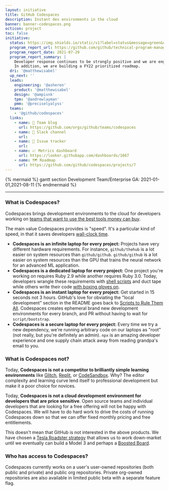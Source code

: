 ```yaml
---
layout: initiative
title: GitHub Codespaces
description: Instant dev environments in the cloud
banner: banner-codespaces.png
octicon: project
toc: false
initiative:
  status: https://img.shields.io/static/v1?label=status&message=green&color=brightgreen
  program_report_url: https://github.com/github/technical-program-management/issues/34#issuecomment-123
  program_report_date: 2021-07-29
  program_report_summary: |
    Developer response continues to be strongly positive and we are engaging with enterprises interested in trying Codespaces.
    In addition, we are building a FY22 prioritized roadmap.
  dri: '@matthewisabel'
  up_next: ''
  leads:
    engineering: '@asheren'
    product: '@matthewisabel'
    design: '@ampisnk'
    tpm: '@andrewlayman'
    pmm: '@preciselyalyss'
  teams:
    - '@github/codespaces'
  links:
    - name: 📝 Team blog
      url: https://github.com/orgs/github/teams/codespaces
    - name: 💬 Slack channel
      url:
    - name: 🐞 Issue tracker
      url:
    - name: 📈 Metrics dashboard
      url: https://looker.githubapp.com/dashboards/1667
    - name: 🗺 Roadmap
      url: https://github.com/github/codespaces/projects/7
---
```


{% mermaid %}
gantt
section Development
Team/Enterprise GA: 2021-01-01,2021-08-11
{% endmermaid %}

---

### What is Codespaces?

Codespaces brings development environments to the cloud for developers working on [teams that want to use the best tools money can buy](https://www.joelonsoftware.com/2000/08/09/the-joel-test-12-steps-to-better-code/).

The main value Codespaces provides is "speed". It's a particular kind of speed, in that it saves developers [wall-clock time](https://en.wikipedia.org/wiki/Elapsed_real_time).

- **Codespaces is an infinite laptop for every project:** Projects have very different hardware requirements. For instance, `github/thehub` is a lot easier on system resources than `github/github`. `github/github` is a lot easier on system resources than the GPU that trains the neural network for an advanced ML application.
- **Codespaces is a dedicated laptop for every project:** One project you're working on requires Ruby 2.9 while another requires Ruby 3.0. Today, developers wrangle these requirements with [shell scripts](https://rvm.io/) and duct tape while others write their code [with boxing gloves on](https://docs.docker.com/compose/).
- **Codespaces is an instant laptop for every project:** Get started in 15 seconds not 3 hours. GitHub's love for obviating the "local development" section in the README goes back to [Scripts to Rule Them All](https://github.blog/2015-06-30-scripts-to-rule-them-all/). Codespaces creates ephemeral brand new development environments for every branch, and PR without having to wait for `script/bootstrap`.
- **Codespaces is a secure laptop for every project:** Every time we try a new dependency, we're running arbitrary code on our laptops as "root" (not really, but you're definitely an admin). `npx` is an amazing developer experience and one supply chain attack away from reading grandpa's email to you.

### What is Codespaces not?

Today, **Codespaces is not a competitor to brilliantly simple learning environments** like [Glitch](https://glitch.com/), [Replit](https://repl.it/), or [CodeSandbox](https://codesandbox.io/). Why? The editor complexity and learning curve lend itself to professional development but make it a poor choice for novices.

Today, **Codespaces is not a cloud development environment for developers that are price sensitive**. Open source teams and individual developers that are looking for a free offering will not be happy with Codespaces. We will have to do hard work to drive the costs of running Codespaces down so that we can offer fixed monthly pricing and free entitlements.

This doesn't mean that GitHub is not interested in the above products. We have chosen a [Tesla Roadster strategy](https://www.tesla.com/blog/secret-tesla-motors-master-plan-just-between-you-and-me) that allows us to work down-market until we eventually can build a Model 3 and perhaps a [Boosted Board](https://boostedusa.com/).

### Who has access to Codespaces?

Codespaces currently works on a user's user-owned repositories (both public and private) and public org repositories. Private org-owned repositories are also available in limited public beta with a separate feature flag.

